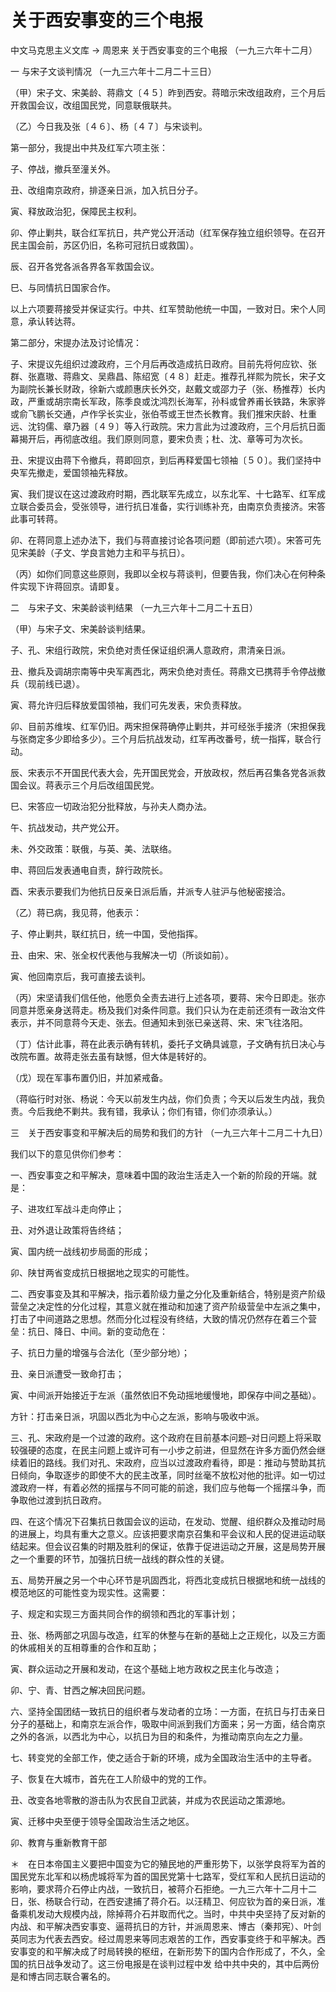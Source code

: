 # 关于西安事变的三个电报

中文马克思主义文库 -> 周恩来
关于西安事变的三个电报
（一九三六年十二月）

一  与宋子文谈判情况
（一九三六年十二月二十三日）

（甲）宋子文、宋美龄、蒋鼎文〔４５〕昨到西安。蒋暗示宋改组政府，三个月后开救国会议，改组国民党，同意联俄联共。

（乙）今日我及张〔４６〕、杨〔４７〕与宋谈判。

第一部分，我提出中共及红军六项主张：

子、停战，撤兵至潼关外。

丑、改组南京政府，排逐亲日派，加入抗日分子。

寅、释放政治犯，保障民主权利。

卯、停止剿共，联合红军抗日，共产党公开活动（红军保存独立组织领导。在召开民主国会前，苏区仍旧，名称可冠抗日或救国）。

辰、召开各党各派各界各军救国会议。

巳、与同情抗日国家合作。

以上六项要蒋接受并保证实行。中共、红军赞助他统一中国，一致对日。宋个人同意，承认转达蒋。

第二部分，宋提办法及讨论情况：

子、宋提议先组织过渡政府，三个月后再改造成抗日政府。目前先将何应钦、张群、张嘉璈、蒋鼎文、吴鼎昌、陈绍宽〔４８〕赶走。推荐孔祥熙为院长，宋子文为副院长兼长财政，徐新六或颜惠庆长外交，赵戴文或邵力子（张、杨推荐）长内政，严重或胡宗南长军政，陈季良或沈鸿烈长海军，孙科或曾养甫长铁路，朱家骅或俞飞鹏长交通，卢作孚长实业，张伯苓或王世杰长教育。我们推宋庆龄、杜重远、沈钧儒、章乃器〔４９〕等入行政院。宋力言此为过渡政府，三个月后抗日面幕揭开后，再彻底改组。我们原则同意，要宋负责；杜、沈、章等可为次长。

丑、宋提议由蒋下令撤兵，蒋即回京，到后再释爱国七领袖〔５０〕。我们坚持中央军先撤走，爱国领袖先释放。

寅、我们提议在这过渡政府时期，西北联军先成立，以东北军、十七路军、红军成立联合委员会，受张领导，进行抗日准备，实行训练补充，由南京负责接济。宋答此事可转蒋。

卯、在蒋同意上述办法下，我们与蒋直接讨论各项问题（即前述六项）。宋答可先见宋美龄（子文、学良言她力主和平与抗日）。

（丙）如你们同意这些原则，我即以全权与蒋谈判，但要告我，你们决心在何种条件实现下许蒋回京。请即复。

二　与宋子文、宋美龄谈判结果
（一九三六年十二月二十五日）

（甲）与宋子文、宋美龄谈判结果。

子、孔、宋组行政院，宋负绝对责任保证组织满人意政府，肃清亲日派。

丑、撤兵及调胡宗南等中央军离西北，两宋负绝对责任。蒋鼎文已携蒋手令停战撤兵（现前线已退）。

寅、蒋允许归后释放爱国领袖，我们可先发表，宋负责释放。

卯、目前苏维埃、红军仍旧。两宋担保蒋确停止剿共，并可经张手接济（宋担保我与张商定多少即给多少）。三个月后抗战发动，红军再改番号，统一指挥，联合行动。

辰、宋表示不开国民代表大会，先开国民党会，开放政权，然后再召集各党各派救国会议。蒋表示三个月后改组国民党。

巳、宋答应一切政治犯分批释放，与孙夫人商办法。

午、抗战发动，共产党公开。

未、外交政策：联俄，与英、美、法联络。

申、蒋回后发表通电自责，辞行政院长。

酉、宋表示要我们为他抗日反亲日派后盾，并派专人驻沪与他秘密接洽。

（乙）蒋已病，我见蒋，他表示：

子、停止剿共，联红抗日，统一中国，受他指挥。

丑、由宋、宋、张全权代表他与我解决一切（所谈如前）。

寅、他回南京后，我可直接去谈判。

（丙）宋坚请我们信任他，他愿负全责去进行上述各项，要蒋、宋今日即走。张亦同意并愿亲身送蒋走。杨及我们对条件同意。我们只认为在走前还须有一政治文件表示，并不同意蒋今天走、张去。但通知未到张已亲送蒋、宋、宋飞往洛阳。

（丁）估计此事，蒋在此表示确有转机，委托子文确具诚意，子文确有抗日决心与改院布置。故蒋走张去虽有缺憾，但大体是转好的。

（戊）现在军事布置仍旧，并加紧戒备。

（蒋临行时对张、杨说：今天以前发生内战，你们负责；今天以后发生内战，我负责。今后我绝不剿共。我有错，我承认；你们有错，你们亦须承认。）

三　关于西安事变和平解决后的局势和我们的方针
（一九三六年十二月二十九日）

我们以下的意见供你们参考：

一、西安事变之和平解决，意味着中国的政治生活走入一个新的阶段的开端。就是：

子、进攻红军战斗走向停止；

丑、对外退让政策将告终结；

寅、国内统一战线初步局面的形成；

卯、陕甘两省变成抗日根据地之现实的可能性。

二、西安事变及其和平解决，指示着阶级力量之分化及重新结合，特别是资产阶级营垒之决定性的分化过程，其意义就在推动和加速了资产阶级营垒中左派之集中，打击了中间道路之思想。然而分化过程没有终结，大致的情况仍然存在着三个营垒：抗日、降日、中间。新的变动危在：

子、抗日力量的增强与合法化（至少部分地）；

丑、亲日派遭受一致命打击；

寅、中间派开始接近于左派（虽然依旧不免动摇地缓慢地，即保存中间之基础）。

方针：打击亲日派，巩固以西北为中心之左派，影响与吸收中派。

三、孔、宋政府是一个过渡的政府。这个政府在目前基本问题--对日问题上将采取较强硬的态度，在民主问题上或许可有一小步之前进，但显然在许多方面仍然会继续着旧的路线。我们对孔、宋政府，应当以过渡政府看待，即是：推动与赞助其抗日倾向，争取逐步的即使不大的民主改革，同时丝毫不放松对他的批评。如一切过渡政府一样，有着必然的摇摆与不同可能的前途，我们应与他每一个摇摆斗争，而争取他过渡到抗日政府。

四、在这个情况下召集抗日救国会议的运动，在发动、觉醒、组织群众及推动时局的进展上，均具有重大之意义。应该把要求南京召集和平会议和人民的促进运动联结起来。但会议召集的时期及胜利的保证，依靠于促进运动之开展，这是局势开展之一个重要的环节，加强抗日统一战线的群众性的关键。

五、局势开展之另一个中心环节是巩固西北，将西北变成抗日根据地和统一战线的模范地区的可能性变为现实性。这需要：

子、规定和实现三方面共同合作的纲领和西北的军事计划；

丑、张、杨两部之巩固与改造，红军的休整与在新的基础上之正规化，以及三方面的休戚相关的互相尊重的合作和互助；

寅、群众运动之开展和发动，在这个基础上地方政权之民主化与改造；

卯、宁、青、甘西之解决回民问题。

六、坚持全国团结一致抗日的组织者与发动者的立场：一方面，在抗日与打击亲日分子的基础上，和南京左派合作，吸取中间派到我们方面来；另一方面，结合南京之外的各派，以西北为中心，以抗日为目的和条件，为推动南京向左之力量。

七、转变党的全部工作，使之适合于新的环境，成为全国政治生活中的主导者。

子、恢复在大城市，首先在工人阶级中的党的工作。

丑、改变各地零散的游击队为农民自卫武装，并成为农民运动之策源地。

寅、迁移中央至便于领导全国政治生活之地区。

卯、教育与重新教育干部

＊　在日本帝国主义要把中国变为它的殖民地的严重形势下，以张学良将军为首的国民党东北军和以杨虎城将军为首的国民党第十七路军，受红军和人民抗日运动的影响，要求蒋介石停止内战，一致抗日，被蒋介石拒绝。一九三六年十二月十二日，张、杨联合行动，在西安逮捕了蒋介石。以汪精卫、何应钦为首的亲日派，准备乘机发动大规模内战，除掉蒋介石并取而代之。当时，中共中央坚持了反对新的内战、和平解决西安事变、逼蒋抗日的方针，并派周恩来、博古（秦邦宪）、叶剑英同志为代表去西安。经过周恩来等同志艰苦的工作，西安事变终于和平解决。西安事变的和平解决成了时局转换的枢纽，在新形势下的国内合作形成了，不久，全国的抗日战争发动了。这三份电报是在谈判过程中发 给中共中央的，其中后两份是和博古同志联合署名的。

